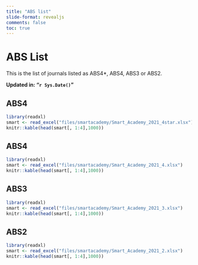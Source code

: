 ```yaml
---
title: "ABS list"
slide-format: revealjs
comments: false
toc: true
---
```


# ABS List

This is the list of journals listed as ABS4\*, ABS4, ABS3 or ABS2.

**Updated in: "`r Sys.Date()`"**

## ABS4

```r
library(readxl)
smart <- read_excel("files/smartacademy/Smart_Academy_2021_4star.xlsx")
knitr::kable(head(smart[, 1:4],1000))
```

## ABS4

```r
library(readxl)
smart <- read_excel("files/smartacademy/Smart_Academy_2021_4.xlsx")
knitr::kable(head(smart[, 1:4],1000))
```

## ABS3

```r
library(readxl)
smart <- read_excel("files/smartacademy/Smart_Academy_2021_3.xlsx")
knitr::kable(head(smart[, 1:4],1000))
```

## ABS2

```r
library(readxl)
smart <- read_excel("files/smartacademy/Smart_Academy_2021_2.xlsx")
knitr::kable(head(smart[, 1:4],1000))
```




